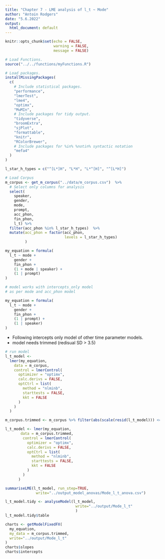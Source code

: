 ```yaml
---
title: "Chapter 7 - LME analysis of l_t ~ Mode"
author: "Antoin Rodgers"
date: "5.6.2022"
output:
  html_document: default
---
```


```r
knitr::opts_chunk$set(echo = FALSE,
                      warning = FALSE,
                      message = FALSE)

# Load Functions.
source("../../functions/myFunctions.R") 

# Load packages.
installMissingPackages(
  c(
    # Include statistical packages.
    "performance",
    "lmerTest",
    "lme4",
    "optimx",
    "MuMIn",
    # Include packages for tidy output.
    "tidyverse",
    "broomExtra",
    "sjPlot",
    "formattable",
    "knitr",
    "RColorBrewer",
    # Include packages for %in% %notin% syntactic notation
    "mefa4"
  )
)

```

```r
l_star_h_types = c("^[L*]H", "L*H", "L*^[H]", "^[L*H]")

# Load Corpus
m_corpus <- get_m_corpus("../data/m_corpus.csv")  %>%
  # Select only columns for analysis
  select(
    speaker,
    gender,
    mode,
    prompt,
    acc_phon,
    fin_phon,
    l_t) %>% 
  filter(acc_phon %in% l_star_h_types)  %>% 
  mutate(acc_phon = factor(acc_phon,
                           levels = l_star_h_types)
         )
```

```r
my_equation = formula(
  l_t ~ mode +
    gender +
    fin_phon +
    (1 + mode | speaker) +
    (1 | prompt)
)

# model works with intercepts_only model
# as per mode and acc_phon model

my_equation = formula(
  l_t ~ mode +
    gender +
    fin_phon +
    (1 | prompt) +
    (1 | speaker)
)
```

- Following intercepts only model of other time parameter models.
- model needs trimmed (redisual SD > 3.5)


```r

# run model
l_t_model <-
  lmer(my_equation,
    data = m_corpus,
    control = lmerControl(
      optimizer = "optimx",
      calc.derivs = FALSE,
      optCtrl = list(
        method = "nlminb",
        starttests = FALSE,
        kkt = FALSE
      )
    )
  )

m_corpus.trimmed <- m_corpus %>% filter(abs(scale(resid(l_t_model))) <= 3.5)

l_t_model <- lmer(my_equation,
       data = m_corpus.trimmed,
        control = lmerControl(
          optimizer = "optimx",
          calc.derivs = FALSE,
          optCtrl = list(
            method = "nlminb",
            starttests = FALSE,
            kkt = FALSE
          )
        )
      )

summariseLME(l_t_model, run_step=TRUE,
              write="../output_model_anovas/Mode_l_t_anova.csv")

```
 
```r

l_t_model.tidy <- analyseModel(l_t_model,
                                write="../output/Mode_l_t"
                                )
l_t_model.tidy$table

```

```r

charts <- getModelFixedFX(
  my_equation,
  my_data = m_corpus.trimmed,
  write="../output/Mode_l_t"
)
charts$slopes
charts$intercepts

```
